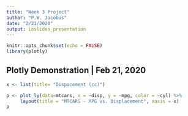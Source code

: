 ```yaml
---
title: "Week 3 Project"
author: "P.W. Jacobus"
date: "2/21/2020"
output: ioslides_presentation
---
```


```r
knitr::opts_chunk$set(echo = FALSE)
library(plotly)
```

## Plotly Demonstration | Feb 21, 2020

```r

x <- list(title= "Dispacement (cc)")

p <- plot_ly(data=mtcars, x = ~disp, y = ~mpg, color = ~cyl) %>% 
     layout(title = "MTCARS - MPG vs. Displacement", xaxis = x)
p
```

